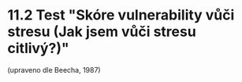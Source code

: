 
# 11.2 Test "Skóre vulnerability vůči stresu (Jak jsem vůči stresu citlivý?)"

(upraveno dle Beecha, 1987)

<Test/>